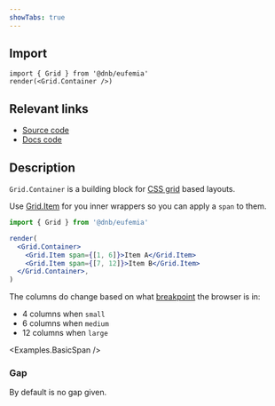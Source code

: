 ```yaml
---
showTabs: true
---
```



## Import

```tsx
import { Grid } from '@dnb/eufemia'
render(<Grid.Container />)
```

## Relevant links

- [Source code](https://github.com/dnbexperience/eufemia/tree/main/packages/dnb-eufemia/src/components/grid/Container.tsx)
- [Docs code](https://github.com/dnbexperience/eufemia/tree/main/packages/dnb-design-system-portal/src/docs/uilib/layout/grid/container/)

## Description

`Grid.Container` is a building block for [CSS grid](https://developer.mozilla.org/en-US/docs/Web/CSS/CSS_grid_layout) based layouts.

Use [Grid.Item](/uilib/layout/grid/item) for you inner wrappers so you can apply a `span` to them.

```jsx
import { Grid } from '@dnb/eufemia'

render(
  <Grid.Container>
    <Grid.Item span={[1, 6]}>Item A</Grid.Item>
    <Grid.Item span={[7, 12]}>Item B</Grid.Item>
  </Grid.Container>,
)
```

The columns do change based on what [breakpoint](/uilib/usage/layout/media-queries/) the browser is in:

- 4 columns when `small`
- 6 columns when `medium`
- 12 columns when `large`

<Examples.BasicSpan />

### Gap

By default is no gap given.
